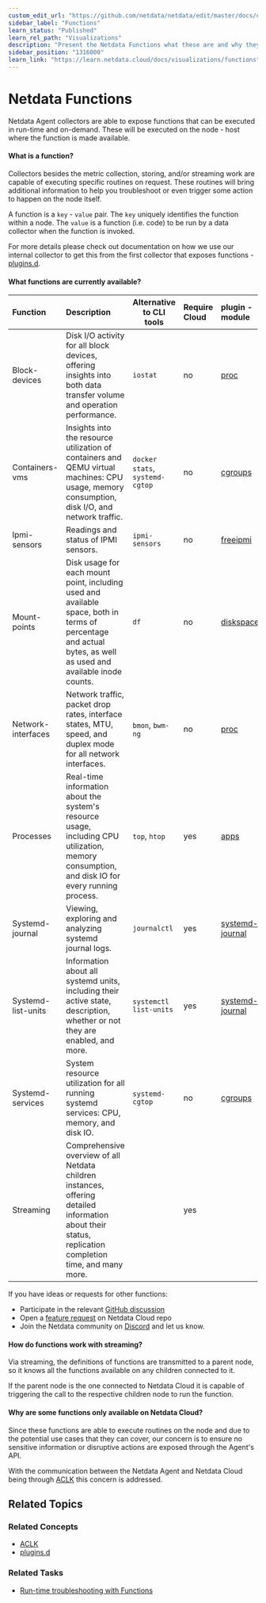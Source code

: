 ```yaml
---
custom_edit_url: "https://github.com/netdata/netdata/edit/master/docs/cloud/netdata-functions.md"
sidebar_label: "Functions"
learn_status: "Published"
learn_rel_path: "Visualizations"
description: "Present the Netdata Functions what these are and why they should be used."
sidebar_position: "1316000"
learn_link: "https://learn.netdata.cloud/docs/visualizations/functions"
---
```



# Netdata Functions

Netdata Agent collectors are able to expose functions that can be executed in run-time and on-demand. These will be
executed on the node - host where the function is made
available.

#### What is a function?

Collectors besides the metric collection, storing, and/or streaming work are capable of executing specific routines on
request. These routines will bring additional information
to help you troubleshoot or even trigger some action to happen on the node itself.

A function is a  `key`  -  `value`  pair. The  `key`  uniquely identifies the function within a node. The  `value`  is a
function (i.e. code) to be run by a data collector when
the function is invoked.

For more details please check out documentation on how we use our internal collector to get this from the first collector that exposes
functions - [plugins.d](https://github.com/netdata/netdata/blob/master/src/collectors/plugins.d/README.md#function).

#### What functions are currently available?

| Function           | Description                                                                                                                                                    | Alternative to CLI tools        | Require Cloud | plugin - module                                                                                            |
|:-------------------|:---------------------------------------------------------------------------------------------------------------------------------------------------------------|---------------------------------|:--------------|:-----------------------------------------------------------------------------------------------------------|
| Block-devices      | Disk I/O activity for all block devices, offering insights into both data transfer volume and operation performance.                                           | `iostat`                        | no            | [proc](https://github.com/netdata/netdata/tree/master/src/collectors/proc.plugin#readme)                       |
| Containers-vms     | Insights into the resource utilization of containers and QEMU virtual machines: CPU usage, memory consumption, disk I/O, and network traffic.                  | `docker stats`, `systemd-cgtop` | no            | [cgroups](https://github.com/netdata/netdata/tree/master/src/collectors/cgroups.plugin#readme)                 |
| Ipmi-sensors       | Readings and status of IPMI sensors.                                                                                                                           | `ipmi-sensors`                  | no            | [freeipmi](https://github.com/netdata/netdata/tree/master/src/collectors/freeipmi.plugin#readme)               |
| Mount-points       | Disk usage for each mount point, including used and available space, both in terms of percentage and actual bytes, as well as used and available inode counts. | `df`                            | no            | [diskspace](https://github.com/netdata/netdata/tree/master/src/collectors/diskspace.plugin#readme)             |
| Network-interfaces | Network traffic, packet drop rates, interface states, MTU, speed, and duplex mode for all network interfaces.                                                  | `bmon`, `bwm-ng`                | no            | [proc](https://github.com/netdata/netdata/tree/master/src/collectors/proc.plugin#readme)                       |
| Processes          | Real-time information about the system's resource usage, including CPU utilization, memory consumption, and disk IO for every running process.                 | `top`, `htop`                   | yes           | [apps](https://github.com/netdata/netdata/blob/master/src/collectors/apps.plugin/README.md)                    |
| Systemd-journal    | Viewing, exploring and analyzing systemd journal logs.                                                                                                         | `journalctl`                    | yes           | [systemd-journal](https://github.com/netdata/netdata/tree/master/src/collectors/systemd-journal.plugin#readme) |
| Systemd-list-units | Information about all systemd units, including their active state, description, whether or not they are enabled, and more.                                     | `systemctl list-units`          | yes           | [systemd-journal](https://github.com/netdata/netdata/tree/master/src/collectors/systemd-journal.plugin#readme) |
| Systemd-services   | System resource utilization for all running systemd services: CPU, memory, and disk IO.                                                                        | `systemd-cgtop`                 | no            | [cgroups](https://github.com/netdata/netdata/tree/master/src/collectors/cgroups.plugin#readme)                 |
| Streaming          | Comprehensive overview of all Netdata children instances, offering detailed information about their status, replication completion time, and many more.        |                                 | yes           |                                                                                                            |


If you have ideas or requests for other functions:
* Participate in the relevant [GitHub discussion](https://github.com/netdata/netdata/discussions/14412)
* Open a [feature request](https://github.com/netdata/netdata-cloud/issues/new?assignees=&labels=feature+request%2Cneeds+triage&template=FEAT_REQUEST.yml&title=%5BFeat%5D%3A+) on Netdata Cloud repo
* Join the Netdata community on [Discord](https://discord.com/invite/mPZ6WZKKG2) and let us know.

#### How do functions work with streaming?

Via streaming, the definitions of functions are transmitted to a parent node, so it knows all the functions available on
any children connected to it.

If the parent node is the one connected to Netdata Cloud it is capable of triggering the call to the respective children
node to run the function.

#### Why are some functions only available on Netdata Cloud?

Since these functions are able to execute routines on the node and due to the potential use cases that they can cover, our
concern is to ensure no sensitive information or disruptive actions are exposed through the Agent's API.

With the communication between the Netdata Agent and Netdata Cloud being
through [ACLK](https://github.com/netdata/netdata/blob/master/src/aclk/README.md) this
concern is addressed.

## Related Topics

### **Related Concepts**

- [ACLK](https://github.com/netdata/netdata/blob/master/src/aclk/README.md)
- [plugins.d](https://github.com/netdata/netdata/blob/master/src/collectors/plugins.d/README.md)

### Related Tasks

- [Run-time troubleshooting with Functions](/docs/ml-and-troubleshooting/run-time-troubleshooting-with-functions)
